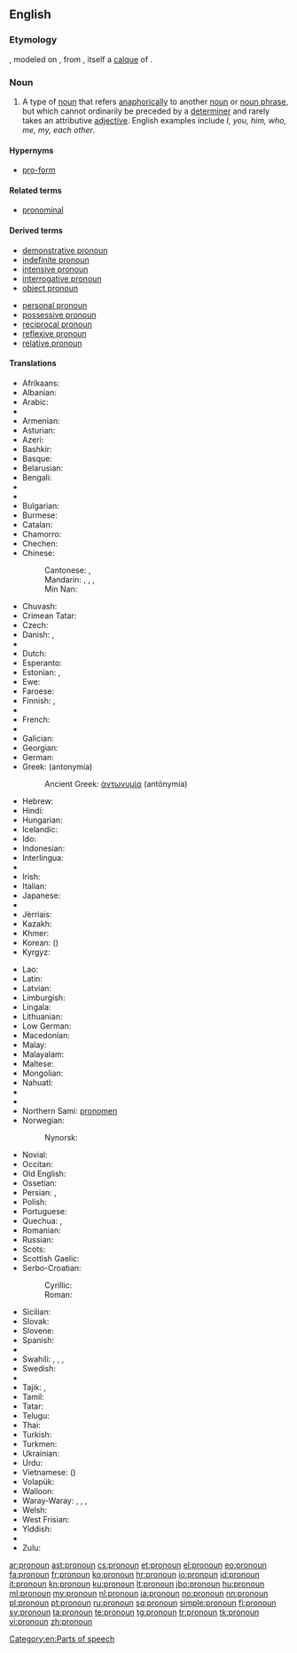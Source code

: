 ==English==
{{wikipedia}}

===Etymology===
{{prefix|pro|noun}}, modeled on {{etyl|frm|en}} {{term|pronom|lang=frm}}, from {{etyl|la|en}} {{term|pronomen|lang=la}}, itself a [[calque]] of {{etyl|grc|en}} {{term|ἀντωνυμία|tr=antōnumia|lang=grc|sc=polytonic}}.

===Noun===
{{en-noun}}

# {{context|grammar|lang=en}} A type of [[noun]] that refers [[anaphora|anaphorically]] to another [[noun]] or [[noun phrase]], but which cannot ordinarily be preceded by a [[determiner]] and rarely takes an attributive [[adjective]]. English examples include ''I, you, him, who, me, my, each other''.

====Hypernyms====
* [[pro-form]]

====Related terms====
* [[pronominal]]

====Derived terms====
{{top2}}
* [[demonstrative pronoun]]
* [[indefinite pronoun]]
* [[intensive pronoun]]
* [[interrogative pronoun]]
* [[object pronoun]]
{{mid2}}
* [[personal pronoun]]
* [[possessive pronoun]]
* [[reciprocal pronoun]]
* [[reflexive pronoun]]
* [[relative pronoun]]
{{bottom}}

====Translations====
{{trans-top|pronoun}}
* Afrikaans: {{t+|af|voornaamwoord}}
* Albanian: {{t+|sq|përemri|m}}
* Arabic: {{t+|ar|ضمير|m|tr=ḍamīr|sc=Arab}}
* {{trreq|an}}
* Armenian: {{t|hy|դերանուն|tr=deranun}}
* Asturian: {{t+|ast|pronome}}
* Azeri: {{t|az|əvəzlik}}
* Bashkir: {{t|ba|алмаш|tr=almaš|sc=Cyrl}}
* Basque: {{t|eu|izenordain}}
* Belarusian: {{t|be|займеннік|m|tr=zajménnik|sc=Cyrl}}
* Bengali: {{t|bn|সর্বনাম|tr=sawrbonam|sc=Beng}}
* {{trreq|bpy}}
* {{trreq|br}}
* Bulgarian: {{t+|bg|местоимение|n|tr=mestoiménie}}
* Burmese: {{t+|my|နာမ်စား|sc=Mymr|tr=nanza:}}
* Catalan: {{t+|ca|pronom|m}}
* Chamorro: {{t|ch|klå'an}}
* Chechen: {{l|ce|цӏерметдош}}
* Chinese:
*: Cantonese: {{t|yue|代詞|sc=Hani}}, {{t|yue|代词|tr=doi6 ci4|sc=Hani}}
*: Mandarin: {{t|cmn|代詞|sc=Hani}}, {{t+|cmn|代词|tr=dàicí|sc=Hani}}, {{t+|cmn|代名詞|sc=Hani}}, {{t+|cmn|代名词|tr=dàimíngcí|sc=Hani}}
*: Min Nan: {{t|nan|tāi-sû}}
* Chuvash: {{t|cv|местоимени|sc=Cyrl}}
* Crimean Tatar: {{t|crh|zamir}}
* Czech: {{t+|cs|zájmeno|n}}
* Danish: {{t+|da|pronomen}}, {{t+|da|stedord}}
* {{trreq|dv}}
* Dutch: {{t+|nl|voornaamwoord|n}}
* Esperanto: {{t|eo|pronomo}}
* Estonian: {{t|et|asesõna}}, {{t+|et|pronoomen}}
* Ewe: {{t|ee|nuŋkɔteƒenɔnya}}
* Faroese: {{t|fo|fornavn|c}}
* Finnish: {{t+|fi|asemo}}, {{t+|fi|pronomini}}
* {{trreq|frp}}
* French: {{t+|fr|pronom|m}}
* {{trreq|fur}}
* Galician: {{t+|gl|pronome}}
* Georgian: {{t|ka|ნაცვალსახელი|tr=natsvalsaxeli|sc=Geor}}
* German: {{t+|de|Pronomen|n}}
* Greek: {{t+|el|αντωνυμία|f}} (antonymía)
*: Ancient Greek: [[ἀντωνυμία]] (antōnymía) {{f}}
* Hebrew: {{t+|he|כינוי גוף|m|tr=kinoi guf}}
* Hindi: {{t|hi|सर्वनाम|m|tr=sarvnām|sc=Deva}}
* Hungarian: {{t+|hu|névmás}}
* Icelandic: {{t+|is|fornafn|n}}
* Ido: {{t+|io|pronomo}}
* Indonesian: {{t+|id|pronomina}}
* Interlingua: {{t|ia|pronomine}}
* {{trreq|ie}}
* Irish: {{t+|ga|forainm|m}}
* Italian: {{t+|it|pronome|m}}
* Japanese: {{t+|ja|代名詞|tr=だいめいし, daimeishi|sc=Jpan}}
* {{trreq|jv}}
* Jèrriais: {{t|roa-jer|pronom|m}}
* Kazakh: {{t|kk|есімдік|tr=esimdik|sc=Cyrl}}
* Khmer: {{t+|km|សព្វនាម|tr=sɑp niem|sc=Khmr}}
* Korean: {{t+|ko|대명사|tr=daemyeongsa|sc=Kore}} ({{t+|ko|代名詞|sc=Kore}})
* Kyrgyz: {{t|ky|жактама|tr=caktama|sc=Cyrl}}
{{trans-mid}}
* Lao: {{t|lo|ສັບພະນາມ|tr=sáp pʰā náːm|sc=Laoo}}
* Latin: {{t|la|prōnōmen|n}}
* Latvian: {{t+|lv|vietniekvārds|m}}
* Limburgish: {{t|li|veurnaamwaord|n}}
* Lingala: {{t|ln|likitana}}
* Lithuanian: {{t+|lt|įvardis|m}}
* Low German: {{t|nds|pronomen}}
* Macedonian: {{t|mk|заменка|f|tr=zámenka}}
* Malay: {{t|ms|kata ganti diri}}
* Malayalam: {{t|ml|സര്‍വ്വനാമം|sc=Mlym}}
* Maltese: {{t+|mt|pronom|m}}
* Mongolian: {{t|mn|төлөөний нэр|tr=tölöönij ner|sc=Cyrl}}
* Nahuatl: {{t|nah|tlācatōcāitl}}
* {{trreq|ne}}
* {{trreq|new}}
* Northern Sami: [[pronomen#Northern Sami|pronomen]]
* Norwegian: {{t+|no|pronomen}}
*: Nynorsk: {{t+|no|pronomen}}
* Novial: {{t|nov|pronomine}}
* Occitan: {{t|oc|pronom|m}}
* Old English: {{t|ang|bīnama|m}}
* Ossetian: {{t|os|номивӕг|tr=nomivæg|sc=Cyrl}}
* Persian: {{t+|fa|ضمیر|tr=zamir|sc=fa-Arab}}, {{t|fa|پیشنام|tr=pišnâm|sc=fa-Arab}}
* Polish: {{t+|pl|zaimek|m}}
* Portuguese: {{t+|pt|pronome|m}}
* Quechua: {{t|qu|sutip rantin}}, {{t|qu|sutiranti}}
* Romanian: {{t+|ro|pronume|n}}
* Russian: {{t+|ru|местоимение|n|tr=mestoiménije}}
* Scots: {{t|sco|pronoun}}
* Scottish Gaelic: {{t|gd|riochdair}}
* Serbo-Croatian:
*: Cyrillic: {{t|sh|заменица|f|sc=Cyrl}}
*: Roman: {{t|sh|zamenica|f}}
* Sicilian: {{t+|scn|prunomu|m}}
* Slovak: {{t|sk|zámeno|n}}
* Slovene: {{t|sl|zaímek|m}}
* Spanish: {{t+|es|pronombre|m}}
* {{trreq|su}}
* Swahili: {{t|sw|dhamiri}}, {{t|sw|kijina}}, {{t|sw|kiwakilishi}}, {{t+|sw|kitenzi jina}}
* Swedish: {{t+|sv|pronomen|n}}
* {{trreq|tl}}
* Tajik: {{t+|tg|ҷонишин|tr=jonišin|sc=Cyrl}}, {{t|tg|замир‍|tr=zamir|sc=Cyrl}}
* Tamil: {{t+|ta|பெயர்ச்சொல்|tr=peyar-c-col}}
* Tatar: {{t+|tt|алмашлык|tr=almaşlık|sc=Cyrl}}
* Telugu: {{t+|te|సర్వనామము|tr=sarvanAmamu}}
* Thai: {{t+|th|คำสรรพนาม|tr=kam sàp naam|sc=Thai}}
* Turkish: {{t+|tr|zamir}}
* Turkmen: {{t+|tk|çalyşma}}
* Ukrainian: {{t|uk|займенник|m|tr=zajménnyk|sc=Cyrl}}
* Urdu: {{t|ur|ضمیر|m|tr=zameer|sc=ur-Arab}}
* Vietnamese: {{t+|vi|đại từ}} ({{t|vi|代詞}})
* Volapük: {{t+|vo|pönop}}
* Walloon: {{t+|wa|prono}}
* Waray-Waray: {{t|war|imbesngaran}}, {{t|war|taligngaran}}, {{t|war|talingaran}}, {{t|war|talingáran}}
* Welsh: {{t|cy|rhagenw|m}}
* West Frisian: {{t+|fy|foarnamwurd|n}}
* Yiddish: {{t|yi|פּראָנאָם|n|tr=pronom}}
* {{trreq|zza}}
* Zulu: {{t|zu|isabizwana|c7|c8}}
{{trans-bottom}}

[[Category:en:Parts of speech]]

[[ar:pronoun]]
[[ast:pronoun]]
[[cs:pronoun]]
[[et:pronoun]]
[[el:pronoun]]
[[eo:pronoun]]
[[fa:pronoun]]
[[fr:pronoun]]
[[ko:pronoun]]
[[hr:pronoun]]
[[io:pronoun]]
[[id:pronoun]]
[[it:pronoun]]
[[kn:pronoun]]
[[ku:pronoun]]
[[lt:pronoun]]
[[jbo:pronoun]]
[[hu:pronoun]]
[[ml:pronoun]]
[[my:pronoun]]
[[nl:pronoun]]
[[ja:pronoun]]
[[no:pronoun]]
[[nn:pronoun]]
[[pl:pronoun]]
[[pt:pronoun]]
[[ru:pronoun]]
[[sq:pronoun]]
[[simple:pronoun]]
[[fi:pronoun]]
[[sv:pronoun]]
[[ta:pronoun]]
[[te:pronoun]]
[[tg:pronoun]]
[[tr:pronoun]]
[[tk:pronoun]]
[[vi:pronoun]]
[[zh:pronoun]]